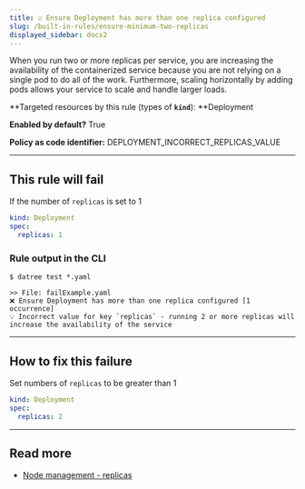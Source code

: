 ```yaml
---
title: ☑️ Ensure Deployment has more than one replica configured
slug: /built-in-rules/ensure-minimum-two-replicas
displayed_sidebar: docs2
---
```


When you run two or more replicas per service, you are increasing the availability of the containerized service because you are not relying on a single pod to do all of the work. Furthermore, scaling horizontally by adding pods allows your service to scale and handle larger loads.

**Targeted resources by this rule (types of **`kind`**): **Deployment

**Enabled by default?** True

**Policy as code identifier:** DEPLOYMENT_INCORRECT_REPLICAS_VALUE

---

## This rule will fail

If the number of `replicas` is set to 1

```yaml
kind: Deployment
spec:
  replicas: 1
```

### Rule output in the CLI

```none
$ datree test *.yaml

>> File: failExample.yaml
❌ Ensure Deployment has more than one replica configured [1 occurrence]
💡 Incorrect value for key `replicas` - running 2 or more replicas will increase the availability of the service
```

---

## How to fix this failure

Set numbers of `replicas` to be greater than 1

```yaml
kind: Deployment
spec:
  replicas: 2
```

---

## Read more

- [Node management - replicas](https://cloudmark.github.io/Node-Management-In-GKE/#replicas)
